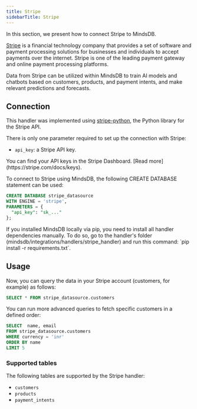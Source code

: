 ```yaml
---
title: Stripe
sidebarTitle: Stripe
---
```


In this section, we present how to connect Stripe to MindsDB.

[Stripe](https://stripe.com/) is a financial technology company that provides a set of software and payment processing solutions for businesses and individuals to accept payments over the internet. Stripe is one of the leading payment gateway and online payment processing platforms.

Data from Stripe can be utilized within MindsDB to train AI models and chatbots based on customers, products, and payment intents, and make relevant predictions and forecasts.

## Connection

This handler was implemented using [stripe-python](https://github.com/stripe/stripe-python), the Python library for the Stripe API.

There is only one parameter required to set up the connection with Stripe:
- `api_key`: a Stripe API key.

<Tip>
You can find your API keys in the Stripe Dashboard. [Read more](https://stripe.com/docs/keys).
</Tip>

To connect to Stripe using MindsDB, the following CREATE DATABASE statement can be used:

```sql
CREATE DATABASE stripe_datasource
WITH ENGINE = 'stripe',
PARAMETERS = {
  "api_key": "sk_..."
};
```

<Tip>
If you installed MindsDB locally via pip, you need to install all handler dependencies manually. To do so, go to the handler's folder (mindsdb/integrations/handlers/stripe_handler) and run this command: `pip install -r requirements.txt`.
</Tip>

## Usage

Now, you can query the data in your Stripe account (customers, for example) as follows:

```sql
SELECT * FROM stripe_datasource.customers
```

You can run more advanced queries to fetch specific customers in a defined order:

```sql
SELECT  name, email
FROM stripe_datasource.customers
WHERE currency = 'inr'
ORDER BY name
LIMIT 5
```

### Supported tables

The following tables are supported by the Stripe handler:

- `customers`
- `products`
- `payment_intents`
